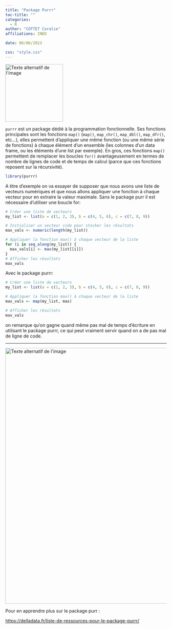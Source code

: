 ```yaml
---
title: "Package Purrr"
toc-title: ""
categories:
  - R
author: "COTTET Coralie"
affiliations: INED

date: 06/06/2023

css: "style.css"
---
```


<img src="purrr_logo.png" alt="Texte alternatif de l'image" title="Titre de l'image" width=180 lenght=180/>



`purrr` est un package dédié à la programmation fonctionnelle. Ses fonctions principales sont les fonctions `map()` (`map()`, `map_chr()`, `map_dbl()`, `map_dfr()`, etc…), elles permettent d’appliquer une même fonction (ou une même
série de fonctions) à chaque élément d’un ensemble (les colonnes d’un data frame, ou les éléments d’une list par exemple). En gros, ces fonctions `map()` permettent de remplacer les boucles `for()` avantageusement en termes de nombre de lignes de code et de temps de calcul (parce que ces fonctions reposent sur la récursivité).

```r

library(purrr) 

```

A titre d'exemple on va essayer de supposer que nous avons une liste de vecteurs numériques et que nous allons appliquer une fonction à chaque vecteur pour en extraire la valeur maximale.
Sans le package purr il est nécessaire d'utiliser une boucle for:

```r
# Créer une liste de vecteurs
my_list <- list(a = c(1, 2, 3), b = c(4, 5, 6), c = c(7, 8, 9))

# Initialiser un vecteur vide pour stocker les résultats
max_vals <- numeric(length(my_list))

# Appliquer la fonction max() à chaque vecteur de la liste
for (i in seq_along(my_list)) {
  max_vals[i] <- max(my_list[[i]])
}
# Afficher les résultats
max_vals
```
Avec le package purrr: 
```r
# Créer une liste de vecteurs
my_list <- list(a = c(1, 2, 3), b = c(4, 5, 6), c = c(7, 8, 9))

# Appliquer la fonction max() à chaque vecteur de la liste
max_vals <- map(my_list, max)

# Afficher les résultats
max_vals
```
on remarque qu'on gagne quand même pas mal de temps d'écriture en utilisant le package purrr, ce qui peut vraiment servir quand on a de pas mal de ligne de code. 


---

<img src="purrr_cheatsheet.jpg" alt="Texte alternatif de l'image" title="Titre de l'image" width=800 lenght=800/>

Pour en apprendre plus sur le package purr : 

<https://delladata.fr/liste-de-ressources-pour-le-package-purrr/>
